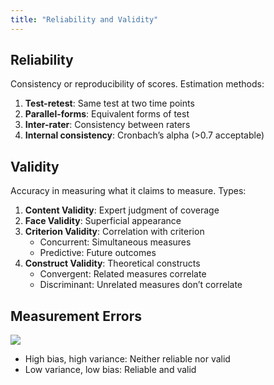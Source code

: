 ```yaml
---
title: "Reliability and Validity"
---
```


## Reliability

Consistency or reproducibility of scores. Estimation methods:

1. **Test-retest**: Same test at two time points
2. **Parallel-forms**: Equivalent forms of test
3. **Inter-rater**: Consistency between raters
4. **Internal consistency**: Cronbach's alpha (>0.7 acceptable)

## Validity

Accuracy in measuring what it claims to measure. Types:

1. **Content Validity**: Expert judgment of coverage
2. **Face Validity**: Superficial appearance
3. **Criterion Validity**: Correlation with criterion
   - Concurrent: Simultaneous measures
   - Predictive: Future outcomes
4. **Construct Validity**: Theoretical constructs
   - Convergent: Related measures correlate
   - Discriminant: Unrelated measures don't correlate

## Measurement Errors

![](images/clipboard-3885768312.png)

- High bias, high variance: Neither reliable nor valid
- Low variance, low bias: Reliable and valid